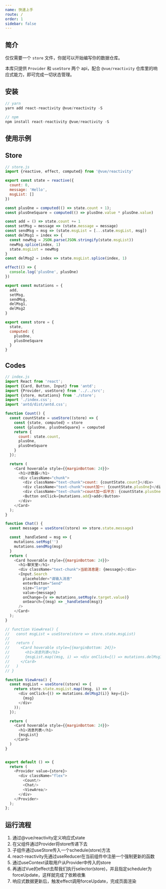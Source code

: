 ```yaml
---
name: 快速上手
route: /
order: 1
sidebar: false
---
```



## 简介

仅仅需要一个 `store` 文件，你就可以开始编写你的数据仓库。

本库只提供 `Provider` 和 `useStore` 两个 api，配合 `@vue/reactivity` 仓库里的响应式能力，即可完成一切状态管理。

## 安装
```JavaScript
// yarn
yarn add react-reactivity @vue/reactivity -S

// npm
npm install react-reactivity @vue/reactivity -S

```


## 使用示例
<Counter />


## Store
```JavaScript
// store.js
import {reactive, effect, computed} from '@vue/reactivity'

export const state = reactive({
  count: 0,
  message: 'Hello',
  msgList: []
})

const plusOne = computed(() => state.count + 1);
const plusOneSquare = computed(() => plusOne.value * plusOne.value)

const add = () => state.count += 1
const setMsg = message => (state.message = message)
const sendMsg = msg => (state.msgList = [...state.msgList, msg])
const delMsg1 = index => {
  const newMsg = JSON.parse(JSON.stringify(state.msgList))
  newMsg.splice(index, 1)
  state.msgList = newMsg
}
const delMsg2 = index => state.msgList.splice(index, 1)

effect(() => {
  console.log('plusOne', plusOne)
})

export const mutations = {
  add,
  setMsg,
  sendMsg,
  delMsg1,
  delMsg2
}

export const store = {
  state,
  computed: {
    plusOne,
    plusOneSquare
  }
}

```

## Codes
```JavaScript
// index.js
import React from 'react';
import {Card, Button, Input} from 'antd';
import {Provider, useStore} from '../../src';
import {store, mutations} from './store';
import './index.css';
import 'antd/dist/antd.css';

function Count() {
  const countState = useStore((store) => {
    const {state, computed} = store
    const {plusOne, plusOneSquare} = computed
    return {
      count: state.count,
      plusOne,
      plusOneSquare
    }
  });

  return (
    <Card hoverable style={{marginBottom: 24}}>
      <h1>计数器</h1>
      <div className="chunk">
        <div className="text-chunk">count: {countState.count}</div>
        <div className="text-chunk">count加一: {countState.plusOne}</div>
        <div className="text-chunk">count加一后平方: {countState.plusOneSquare}</div>
        <Button onClick={mutations.add}>add</Button>
      </div>
    </Card>
  );
}

function Chat() {
  const message = useStore((store) => store.state.message)

  const _handleSend = msg => {
    mutations.setMsg('')
    mutations.sendMsg(msg)
  }
  return (
    <Card hoverable style={{marginBottom: 24}}>
      <h1>聊天室</h1>
      <div className="text-chunk">当前消息是: {message}</div>
      <Input.Search
        placeholder="请输入消息"
        enterButton="Send"
        size="large"
        value={message}
        onChange={v => mutations.setMsg(v.target.value)}
        onSearch={(msg) => _handleSend(msg)}
      />
    </Card>
  );
}

// function ViewArea() {
//   const msgList = useStore(store => store.state.msgList)
//
//   return (
//     <Card hoverable style={{marginBottom: 24}}>
//       <h1>消息列表</h1>
//       {msgList.map((msg, i) => <div onClick={() => mutations.delMsg1(i)} key={i}>{msg}</div>)}
//     </Card>
//   )
// }

function ViewArea() {
  const msgList = useStore((store) => {
    return store.state.msgList.map((msg, i) => (
      <div onClick={() => mutations.delMsg2(i)} key={i}>
        {msg}
      </div>
    ));
  });

  return (
    <Card hoverable style={{marginBottom: 24}}>
      <h1>消息列表</h1>
      {msgList}
    </Card>
  )
}


export default () => {
  return (
    <Provider value={store}>
      <div className="flex">
        <Count/>
        <Chat/>
        <ViewArea/>
      </div>
    </Provider>
  );
};

```

## 运行流程
1. 通过@vue/reactivity定义响应式state
2. 在父组件通过Provider将store传递下去
3. 子组件通过useStore传入一个schedule(store)方法
4. react-reactivity先通过useReducer在当前组件中注册一个强制更新的函数
5. 通过useContext读取用户从Provider中传入的store
6. 再通过Vue的effect去帮我们执行selector(store)，并且指定scheduler为forceUpdate，这样就完成了依赖收集
7. 响应式数据更新后，触发effect调用forceUpdate，完成页面渲染
